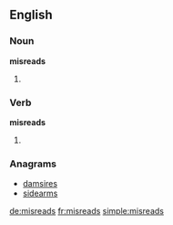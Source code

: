 ==English==
===Noun===
'''misreads'''

# {{plural of|misread}}

===Verb===
'''misreads'''

# {{en-third-person singular of|misread}}

===Anagrams===
* [[damsires#English|damsires]]
* [[sidearms#English|sidearms]]

[[de:misreads]]
[[fr:misreads]]
[[simple:misreads]]